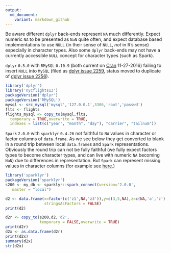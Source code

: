 ```yaml
---
output:
  md_document:
    variant: markdown_github
---
```


Be aware different `dplyr` back-ends represent `NA` much differently.  Expect numeric `NA` to be presented as `NaN` quite often, and expect database based implementations to use `NULL` (in their sense of `NULL`, *not* in R's sense) especially in character types.  Also some `dplyr` back-ends may not have a currently accessible `NULL` concept for character types (such as Spark).

`dplyr` `0.5.0` with `RMySQL` `0.10.9` (both current on [Cran](https://cran.r-project.org) 11-27-2016) failing to insert `NULL` into `MySQL` (filed as [dplyr issue 2259](https://github.com/hadley/dplyr/issues/2259), status moved to duplicate of [dplyr issue 2256](https://github.com/hadley/dplyr/issues/2256)).

```r
library('dplyr')
library('nycflights13')
packageVersion('dplyr')
packageVersion('RMySQL')
mysql <- src_mysql('mysql','127.0.0.1',3306,'root','passwd')
flts <- flights
flights_mysql <- copy_to(mysql,flts,
  temporary = TRUE,overwrite = TRUE,
  indexes = list(c("year", "month", "day"), "carrier", "tailnum"))
```

`Spark` `2.0.0` with `sparklyr` `0.4.26` not faithful to `NA` values in character
or factor columns of `data.frame`.  As we see below they get converted to blank
in a round trip between local `data.frame`s and `Spark` representations. Obviously
the round trip can not be fully faithful (we fully expect factors types to become character types, and can live with numeric `NA` becoming `NaN`) due to differences in representation.  But `Spark` can represent missing values in character columns (for example see [here](http://stackoverflow.com/questions/32067467/create-new-dataframe-with-empty-null-field-values).)

```r
library('sparklyr')
packageVersion('sparklyr')
s200 <- my_db <- sparklyr::spark_connect(version='2.0.0', 
   master = "local")

d2 <- data.frame(x=factor(c('z1',NA,'z3')),y=c(3,5,NA),z=c(NA,'a','z'),
                 stringsAsFactors = FALSE)
print(d2)

d2r <- copy_to(s200,d2,'d2',
               temporary = FALSE,overwrite = TRUE)
print(d2r)
d2x <- as.data.frame(d2r)
print(d2x)
summary(d2x)
str(d2x)
```
